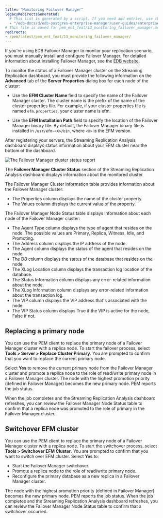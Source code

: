 ```yaml
---
title: "Monitoring Failover Manager"
legacyRedirectsGenerated:
  # This list is generated by a script. If you need add entries, use the `legacyRedirects` key.
  - "/edb-docs/d/edb-postgres-enterprise-manager/user-guides/enterprise-features-guide/8.0/monitoring_failover_manager.html"
# This file is moved for pem_ent_feat/13_monitoring_failover_manager.mdx
redirects:
- /pem/latest/pem_ent_feat/13_monitoring_failover_manager/
---
```


If you're using EDB Failover Manager to monitor your replication scenario, you must manually install and configure Failover Manager. For detailed information about installing Failover Manager, see the [EDB website](https://www.enterprisedb.com/products/edb-postgres-platform/edb-postgres-failover-manager).

To monitor the status of a Failover Manager cluster on the Streaming Replication dashboard, you must provide the following information on the **Advanced** tab of the **Server Properties** dialog box for each node of the cluster:

-   Use the **EFM Cluster Name** field to specify the name of the Failover Manager cluster. The cluster name is the prefix of the name of the cluster properties file. For example, if your cluster properties file is named `efm.properties`, your cluster name is efm.

-   Use the **EFM Installation Path** field to specify the location of the Failover Manager binary file. By default, the Failover Manager binary file is installed in `/usr/efm-<X>/bin`, where `<X>` is the EFM version.

After registering your servers, the Streaming Replication Analysis dashboard displays status information about your EFM cluster near the bottom of the dashboard.

![The Failover Manager cluster status report](images/fm_cluster_status.png)

The **Failover Manager Cluster Status** section of the Streaming Replication Analysis dashboard displays information about the monitored cluster.

The Failover Manager Cluster Information table provides information about the Failover Manager cluster:

-   The Properties column displays the name of the cluster property.
-   The Values column displays the current value of the property.

The Failover Manager Node Status table displays information about each node of the Failover Manager cluster:

-   The Agent Type column displays the type of agent that resides on the node. The possible values are Primary, Replica, Witness, Idle, and Promoting.
-   The Address column displays the IP address of the node.
-   The Agent column displays the status of the agent that resides on the node.
-   The DB column displays the status of the database that resides on the node.
-   The XLog Location column displays the transaction log location of the database.
-   The Status Information column displays any error-related information about the node.
-   The XLog Information column displays any error-related information about the transaction log.
-   The VIP column displays the VIP address that's associated with the node.
-   The VIP Status column displays True if the VIP is active for the node, False if not.

## Replacing a primary node

You can use the PEM client to replace the primary node of a Failover Manager cluster with a replica node. To start the failover process, select **Tools > Server > Replace Cluster Primary**. You are prompted to confirm that you want to replace the current primary node.

Select **Yes** to remove the current primary node from the Failover Manager cluster and promote a replica node to the role of read/write primary node in a Failover Manager cluster. The node with the highest promotion priority (defined in Failover Manager) becomes the new primary node. PEM reports the job status.

When the job completes and the Streaming Replication Analysis dashboard refreshes, you can review the Failover Manager Node Status table to confirm that a replica node was promoted to the role of primary in the Failover Manager cluster.

## Switchover EFM cluster

You can use the PEM client to replace the primary node of a Failover Manager cluster with a replica node. To start the switchover process, select **Tools > Switchover EFM Cluster**. You are prompted to confirm that you want to switch over EFM cluster. Select **Yes** to: 

-  Start the Failover Manager switchover. 
-  Promote a replica node to the role of read/write primary node. 
-  Reconfigure the primary database as a new replica in a Failover Manager cluster. 

The node with the highest promotion priority (defined in Failover Manager) becomes the new primary node. PEM reports the job status. When the job completes and the Streaming Replication Analysis dashboard refreshes, you can review the Failover Manager Node Status table to confirm that a switchover occurred.

